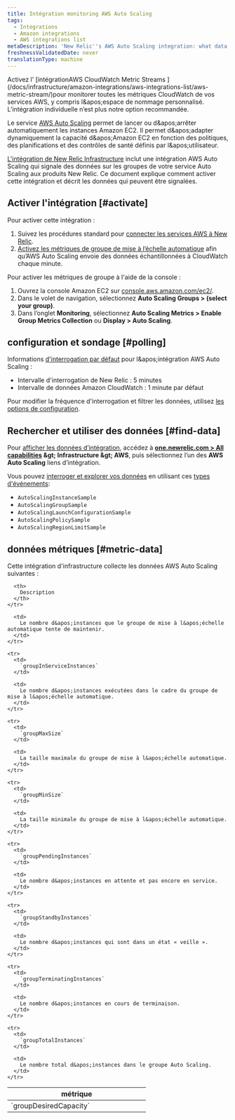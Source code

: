 ```yaml
---
title: Intégration monitoring AWS Auto Scaling
tags:
  - Integrations
  - Amazon integrations
  - AWS integrations list
metaDescription: 'New Relic''s AWS Auto Scaling integration: what data it reports, and how to enable it.'
freshnessValidatedDate: never
translationType: machine
---
```


<Callout variant="important">
  Activez l&apos; [intégrationAWS CloudWatch Metric Streams ](/docs/infrastructure/amazon-integrations/aws-integrations-list/aws-metric-stream/)pour monitorer toutes les métriques CloudWatch de vos services AWS, y compris l&amp;apos;espace de nommage personnalisé. L’intégration individuelle n’est plus notre option recommandée.
</Callout>

Le service [AWS Auto Scaling](https://aws.amazon.com/autoscaling/) permet de lancer ou d&amp;apos;arrêter automatiquement les instances Amazon EC2. Il permet d&amp;apos;adapter dynamiquement la capacité d&amp;apos;Amazon EC2 en fonction des politiques, des planifications et des contrôles de santé définis par l&amp;apos;utilisateur.

[L&apos;intégration de New Relic Infrastructure](/docs/infrastructure/introduction-infra-monitoring) inclut une intégration AWS Auto Scaling qui signale des données sur les groupes de votre service Auto Scaling aux produits New Relic. Ce document explique comment activer cette intégration et décrit les données qui peuvent être signalées.

## Activer l&apos;intégration [#activate]

Pour activer cette intégration :

1. Suivez les procédures standard pour [connecter les services AWS à New Relic](/docs/infrastructure/infrastructure-integrations/getting-started/connect-aws-integrations-infrastructure).
2. [Activez les métriques de groupe de mise à l’échelle automatique](https://docs.aws.amazon.com/autoscaling/ec2/userguide/as-instance-monitoring.html#as-group-metrics) afin qu’AWS Auto Scaling envoie des données échantillonnées à CloudWatch chaque minute.

Pour activer les métriques de groupe à l&apos;aide de la console :

1. Ouvrez la console Amazon EC2 sur [console.aws.amazon.com/ec2/](https://console.aws.amazon.com/ec2/).
2. Dans le volet de navigation, sélectionnez <DNT>**Auto Scaling Groups &gt; (select your group)**</DNT>.
3. Dans l’onglet <DNT>**Monitoring**</DNT>, sélectionnez <DNT>**Auto Scaling Metrics &gt; Enable Group Metrics Collection**</DNT> ou <DNT>**Display &gt; Auto Scaling**</DNT>.

## configuration et sondage [#polling]

Informations [d&apos;interrogation par défaut](/docs/infrastructure/amazon-integrations/aws-integrations-list/aws-polling-intervals-infrastructure-integrations) pour l&amp;apos;intégration AWS Auto Scaling :

* Intervalle d&apos;interrogation de New Relic : 5 minutes
* Intervalle de données Amazon CloudWatch : 1 minute par défaut

Pour modifier la fréquence d&apos;interrogation et filtrer les données, utilisez [les options de configuration](/docs/integrations/new-relic-integrations/getting-started/configure-polling-frequency-data-collection-cloud-integrations).

## Rechercher et utiliser des données [#find-data]

Pour [afficher les données d’intégration](/docs/infrastructure/integrations/find-use-infrastructure-integration-data), accédez à <DNT>**[one.newrelic.com &gt; All capabilities](https://one.newrelic.com/all-capabilities) &amp;gt; Infrastructure &amp;gt; AWS**</DNT>, puis sélectionnez l’un des <DNT>**AWS Auto Scaling**</DNT> liens d’intégration.

Vous pouvez [interroger et explorer vos données](/docs/using-new-relic/data/understand-data/query-new-relic-data) en utilisant ces [types d&apos;événements](/docs/data-apis/understand-data/new-relic-data-types/#event-data):

* `AutoScalingInstanceSample`
* `AutoScalingGroupSample`
* `AutoScalingLaunchConfigurationSample`
* `AutoScalingPolicySample`
* `AutoScalingRegionLimitSample`

## données métriques [#metric-data]

Cette intégration d&apos;infrastructure collecte les données AWS Auto Scaling suivantes :

<table>
  <thead>
    <tr>
      <th width="300px">
        métrique
      </th>

      <th>
        Description
      </th>
    </tr>
  </thead>

  <tbody>
    <tr>
      <td>
        `groupDesiredCapacity`
      </td>

      <td>
        Le nombre d&apos;instances que le groupe de mise à l&apos;échelle automatique tente de maintenir.
      </td>
    </tr>

    <tr>
      <td>
        `groupInServiceInstances`
      </td>

      <td>
        Le nombre d&apos;instances exécutées dans le cadre du groupe de mise à l&apos;échelle automatique.
      </td>
    </tr>

    <tr>
      <td>
        `groupMaxSize`
      </td>

      <td>
        La taille maximale du groupe de mise à l&apos;échelle automatique.
      </td>
    </tr>

    <tr>
      <td>
        `groupMinSize`
      </td>

      <td>
        La taille minimale du groupe de mise à l&apos;échelle automatique.
      </td>
    </tr>

    <tr>
      <td>
        `groupPendingInstances`
      </td>

      <td>
        Le nombre d&apos;instances en attente et pas encore en service.
      </td>
    </tr>

    <tr>
      <td>
        `groupStandbyInstances`
      </td>

      <td>
        Le nombre d&apos;instances qui sont dans un état « veille ».
      </td>
    </tr>

    <tr>
      <td>
        `groupTerminatingInstances`
      </td>

      <td>
        Le nombre d&apos;instances en cours de terminaison.
      </td>
    </tr>

    <tr>
      <td>
        `groupTotalInstances`
      </td>

      <td>
        Le nombre total d&apos;instances dans le groupe Auto Scaling.
      </td>
    </tr>
  </tbody>
</table>